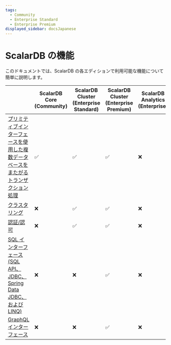 ```yaml
---
tags:
  - Community
  - Enterprise Standard
  - Enterprise Premium
displayed_sidebar: docsJapanese
---
```


# ScalarDB の機能


<TranslationBanner />

このドキュメントでは、ScalarDB の各エディションで利用可能な機能について簡単に説明します。

|                                                                                                            | ScalarDB Core (Community) | ScalarDB Cluster (Enterprise Standard) | ScalarDB Cluster (Enterprise Premium) | ScalarDB Analytics (Enterprise) |
|------------------------------------------------------------------------------------------------------------|---------------------------|----------------------------------------|---------------------------------------|---------------------------------|
| [プリミティブインターフェースを使用した複数データベースをまたがるトランザクション処理](getting-started-with-scalardb.mdx) | ✅                        | ✅                                     | ✅                                    | ❌                              |
| [クラスタリング](scalardb-cluster/developer-guide-for-scalardb-cluster-with-java-api.mdx)                    | ❌                        | ✅                                     | ✅                                    | ❌                              |
| [認証/認可](scalardb-cluster/scalardb-auth-with-sql.mdx)                                                    | ❌                        | ✅                                     | ✅                                    | ❌                              |
| [SQL インターフェース (SQL API、JDBC、Spring Data JDBC、および LINQ)](scalardb-sql/index.mdx)                   | ❌                        | ❌                                     | ✅                                    | ❌                              |
| [GraphQL インターフェース](scalardb-graphql/index.mdx)                                                        | ❌                        | ❌                                     | ✅                                    | ❌                              |
